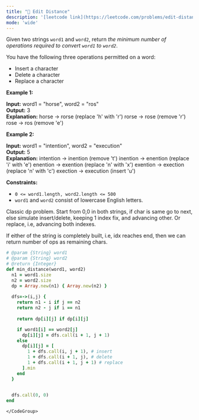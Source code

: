 ```yaml
---
title: "🧀 Edit Distance"
description: '[leetcode link](https://leetcode.com/problems/edit-distance/description/)'
mode: 'wide'
---
```

<Tabs>
  <Tab title="Question" icon="circle-question" iconType="regular">
    <Card>
      <p>Given two strings <code>word1</code> and <code>word2</code>, return <em>the minimum number of operations required to convert <code>word1</code> to <code>word2</code></em>.</p>  <p>You have the following three operations permitted on a word:</p>  <ul>  <li>Insert a character</li>  <li>Delete a character</li>  <li>Replace a character</li> </ul>   <p><strong class="example">Example 1:</strong></p>   <strong>Input:</strong> word1 = &quot;horse&quot;, word2 = &quot;ros&quot; <br/> <strong>Output:</strong> 3 <br/> <strong>Explanation:</strong>  horse -&gt; rorse (replace &#39;h&#39; with &#39;r&#39;) rorse -&gt; rose (remove &#39;r&#39;) rose -&gt; ros (remove &#39;e&#39;)   <p><strong class="example">Example 2:</strong></p>   <strong>Input:</strong> word1 = &quot;intention&quot;, word2 = &quot;execution&quot; <br/> <strong>Output:</strong> 5 <br/> <strong>Explanation:</strong>  intention -&gt; inention (remove &#39;t&#39;) inention -&gt; enention (replace &#39;i&#39; with &#39;e&#39;) enention -&gt; exention (replace &#39;n&#39; with &#39;x&#39;) exention -&gt; exection (replace &#39;n&#39; with &#39;c&#39;) exection -&gt; execution (insert &#39;u&#39;)    <p><strong>Constraints:</strong></p>  <ul>  <li><code>0 &lt;= word1.length, word2.length &lt;= 500</code></li>  <li><code>word1</code> and <code>word2</code> consist of lowercase English letters.</li> </ul> 
    </Card>
  </Tab>
  <Tab title="Solution" icon="lightbulb" iconType="regular" >
    <Card>
      Classic dp problem. Start from 0,0 in both strings, if char is same go to next, else simulate insert/delete, keeping 1 index fix, and advancing other. Or replace, i.e, advancing both indexes.

If either of the string is completely built, i.e, idx reaches end, then we can return number of ops as remaining chars.
</Card>
  <Expandable title="code">
    <CodeGroup dropdown>
```ruby title="Edit Distance" lines
# @param {String} word1
# @param {String} word2
# @return {Integer}
def min_distance(word1, word2)
  n1 = word1.size
  n2 = word2.size
  dp = Array.new(n1) { Array.new(n2) }
  
  dfs=->(i,j) {
    return n1 - i if j == n2
    return n2 - j if i == n1
    
    return dp[i][j] if dp[i][j]

    if word1[i] == word2[j]
      dp[i][j] = dfs.call(i + 1, j + 1)
    else
      dp[i][j] = [
        1 + dfs.call(i, j + 1), # insert
        1 + dfs.call(i + 1, j), # delete 
        1 + dfs.call(i + 1, j + 1) # replace
      ].min
    end
  }

  
  dfs.call(0, 0)
end

```
    </CodeGroup>
  </Expandable>
  </Tab>
</Tabs>